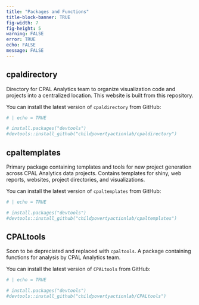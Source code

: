 ```yaml
---
title: "Packages and Functions"
title-block-banner: TRUE
fig-width: 7
fig-height: 5
warning: FALSE
error: TRUE
echo: FALSE
message: FALSE
---
```


## cpaldirectory
Directory for CPAL Analytics team to organize visualization code and projects into a centralized location. This website is built from this repository.

You can install the latest version of `cpaldirectory` from GitHub:

```r
# | echo = TRUE

# install.packages("devtools")
#devtools::install_github("childpovertyactionlab/cpaldirectory")
```

## cpaltemplates

Primary package containing templates and tools for new project generation across CPAL Analytics data projects. Contains templates for shiny, web reports, websites, project directories, and visualizations.

You can install the latest version of `cpaltemplates` from GitHub:

```r
# | echo = TRUE

# install.packages("devtools")
#devtools::install_github("childpovertyactionlab/cpaltemplates")
```

## CPALtools 
Soon to be depreciated and replaced with `cpaltools`. A package containing functions for analysis by CPAL Analytics team.

You can install the latest version of `CPALtools` from GitHub:

```r
# | echo = TRUE

# install.packages("devtools")
#devtools::install_github("childpovertyactionlab/CPALtools")
```
